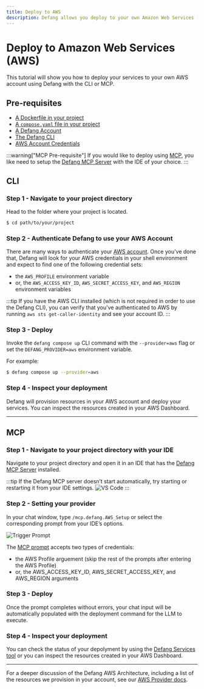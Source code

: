 ```yaml
---
title: Deploy to AWS
description: Defang allows you deploy to your own Amazon Web Services (AWS) account.
---
```


# Deploy to Amazon Web Services (AWS)

This tutorial will show you how to deploy your services to your own AWS account using Defang with the CLI or MCP.

## Pre-requisites
* [A Dockerfile in your project](https://docs.docker.com/get-started/docker-concepts/building-images/writing-a-dockerfile/)
* [A `compose.yaml` file in your project](https://docs.docker.com/compose/gettingstarted/)
* [A Defang Account](/docs/concepts/authentication)
* [The Defang CLI](/docs/getting-started#install-the-defang-cli)
* [AWS Account Credentials](https://docs.aws.amazon.com/cli/latest/userguide/cli-chap-authentication.html)

:::warning["MCP Pre-requisite"]
If you would like to deploy using [MCP](https://modelcontextprotocol.io/), you like need to setup the [Defang MCP Server](../concepts/mcp.md) with the IDE of your choice.
:::

## CLI

### Step 1 - Navigate to your project directory
Head to the folder where your project is located.
```bash
$ cd path/to/your/project
```

### Step 2 - Authenticate Defang to use your AWS Account

There are many ways to authenticate your [AWS account](https://docs.aws.amazon.com/cli/latest/userguide/cli-chap-authentication.html).
Once you've done that, Defang will look for your AWS credentials in your shell environment and expect to find one of the following credential sets:
* the `AWS_PROFILE` environment variable
* or, the `AWS_ACCESS_KEY_ID`, `AWS_SECRET_ACCESS_KEY`, and `AWS_REGION` environment variables

:::tip
If you have the AWS CLI installed (which is not required in order to use the Defang CLI), you can verify that you've authenticated to AWS by running `aws sts get-caller-identity` and see your account ID.
:::

### Step 3 - Deploy

Invoke the `defang compose up` CLI command with the `--provider=aws` flag or set the `DEFANG_PROVIDER=aws` environment variable.

For example:

```bash
$ defang compose up --provider=aws
```

### Step 4 - Inspect your deployment

Defang will provision resources in your AWS account and deploy your services. You can inspect the resources created in your AWS Dashboard.

---

## MCP

### Step 1 - Navigate to your project directory with your IDE
Navigate to your project directory and open it in an IDE that has the [Defang MCP Server](../concepts/mcp.md) installed.

:::tip
If the Defang MCP server doesn’t start automatically, try starting or restarting it from your IDE settings.
![VS Code](/img/prompts/start-server.png)
:::

### Step 2 - Setting your provider
In your chat window, type `/mcp.defang.AWS_Setup`  or select the corresponding prompt from your IDE’s options.

![Trigger Prompt](/img/prompts/aws-prompt.png)

The [MCP prompt](https://modelcontextprotocol.io/specification/2025-06-18/server/prompts) accepts two types of credentials:
* the AWS Profile arguement (skip the rest of the prompts after entering the AWS Profile)
* or, the AWS_ACCESS_KEY_ID, AWS_SECRET_ACCESS_KEY, and AWS_REGION arguments

### Step 3 - Deploy
Once the prompt completes without errors, your chat input will be automatically populated with the deployment command for the LLM to execute.

### Step 4 - Inspect your deployment
You can check the status of your depolyment by using the [Defang Services tool](../concepts/mcp#services) or you can inspect the resources created in your AWS Dashboard.


***

For a deeper discussion of the Defang AWS Architecture, including a list of the resources we provision in your account, see our [AWS Provider docs](/docs/providers/aws).
